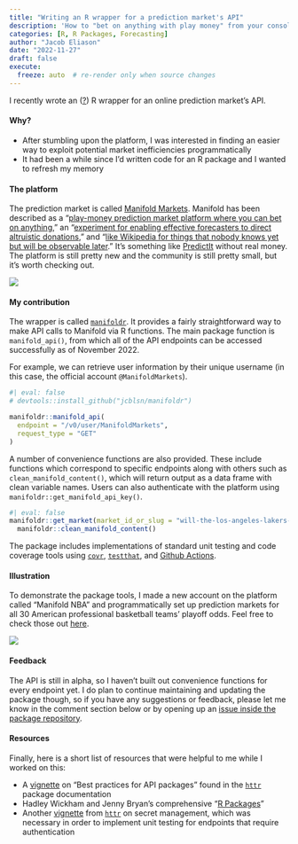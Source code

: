 ```yaml
---
title: "Writing an R wrapper for a prediction market's API"
description: 'How to "bet on anything with play money" from your console'
categories: [R, R Packages, Forecasting]
author: "Jacob Eliason"
date: "2022-11-27"
draft: false
execute:
  freeze: auto  # re-render only when source changes
---
```


I recently wrote an ([?](https://www.r-bloggers.com/2011/03/“an-r-package”-or-“a-r-package”/)) R wrapper for an online prediction market's API. 

#### Why?

- After stumbling upon the platform, I was interested in finding an easier way to exploit potential market inefficiencies programmatically
- It had been a while since I'd written code for an R package and I wanted to refresh my memory

#### The platform

The prediction market is called [Manifold Markets](https://manifold.markets/home). Manifold has been described as a "[play-money prediction market platform where you can bet on anything](https://help.manifold.markets/#block-fe58c63c18e04014b7ae47c8b5de53de)," an "[experiment for enabling effective forecasters to direct altruistic donations](https://ftxfuturefund.org/all-grants/?_organization_name=manifold-markets)," and "[like Wikipedia for things that nobody knows yet but will be observable later](https://twitter.com/ESYudkowsky/status/1592040000652455938)." It's something like [PredictIt](https://www.predictit.org) without real money. The platform is still pretty new and the community is still pretty small, but it's worth checking out.

![](uncut-gems.png)

#### My contribution

The wrapper is called [`manifoldr`](https://github.com/jcblsn/manifoldr). It provides a fairly straightforward way to make API calls to Manifold via R functions. The main package function is `manifold_api()`, from which all of the API endpoints can be accessed successfully as of November 2022.

For example, we can retrieve user information by their unique username (in this case, the official account `@ManifoldMarkets`).

```r
#| eval: false
# devtools::install_github("jcblsn/manifoldr")

manifoldr::manifold_api(
  endpoint = "/v0/user/ManifoldMarkets", 
  request_type = "GET"
)
```

A number of convenience functions are also provided. These include functions which correspond to specific endpoints along with others such as `clean_manifold_content()`, which will return output as a data frame with clean variable names. Users can also authenticate with the platform using `manifoldr::get_manifold_api_key()`.

```r
#| eval: false
manifoldr::get_market(market_id_or_slug = "will-the-los-angeles-lakers-make-th-8cbc520d8ca6") |> 
  manifoldr::clean_manifold_content()
```

The package includes implementations of standard unit testing and code coverage tools using [`covr`](https://covr.r-lib.org), [`testthat`](https://testthat.r-lib.org), and [Github Actions](https://github.com/r-lib/actions).

#### Illustration

To demonstrate the package tools, I made a new account on the platform called "Manifold NBA" and programmatically set up prediction markets for all 30 American professional basketball teams' playoff odds. Feel free to check those out [here](https://manifold.markets/NBA?tab=markets).

![](manifold-nba.png)

#### Feedback

The API is still in alpha, so I haven't built out convenience functions for every endpoint yet. I do plan to continue maintaining and updating the package though, so if you have any suggestions or feedback, please let me know in the comment section below or by opening up an [issue inside the package repository](https://github.com/jcblsn/manifoldr/issues).

#### Resources

Finally, here is a short list of resources that were helpful to me while I worked on this:

- A [vignette](https://cran.r-project.org/web/packages/httr/vignettes/api-packages.html) on "Best practices for API packages" found in the [`httr`](https://cran.r-project.org/web/packages/httr/) package documentation
- Hadley Wickham and Jenny Bryan's comprehensive "[R Packages](https://r-pkgs.org)"
- Another [vignette](https://httr2.r-lib.org/articles/wrapping-apis.html#secret-management) from [`httr`](https://cran.r-project.org/web/packages/httr/) on secret management, which was necessary in order to implement unit testing for endpoints that require authentication
